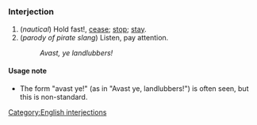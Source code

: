 =={{en}}==
===Interjection===
#(''nautical'') Hold fast!, [[cease]]; [[stop]]; [[stay]].
#(''parody of pirate slang'') Listen, pay attention.
#:''Avast, ye landlubbers!''

====Usage note====
*The form "avast ye!" (as in "Avast ye, landlubbers!") is often seen, but this is non-standard.

[[Category:English interjections]]